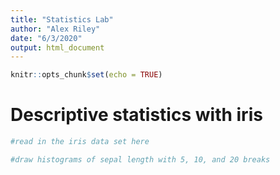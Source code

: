 ```yaml
---
title: "Statistics Lab"
author: "Alex Riley"
date: "6/3/2020"
output: html_document
---
```


```r
knitr::opts_chunk$set(echo = TRUE)
```

# Descriptive statistics with iris

```r
#read in the iris data set here

```


```r
#draw histograms of sepal length with 5, 10, and 20 breaks

```


